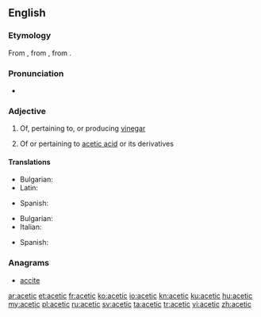 ==English==

===Etymology===
From {{etyl|fr}} {{term|acétique|lang=fr}}, from {{etyl|la}} {{term|acetum||vinegar|lang=la}}, from {{term|acere||to be sour|lang=la}}.

===Pronunciation===
* {{hyphenation|a|ce|tic}}
*: {{rhymes|iːtɪk}}

===Adjective===
{{en-adj|-}}

# {{organic chemistry}} Of, pertaining to, or producing [[vinegar]]
# {{organic chemistry}} Of or pertaining to [[acetic acid]] or its derivatives

====Translations====
{{trans-top|pertaining to vinegar}}
* Bulgarian: {{t-|bg|оцетен}}
* Latin: {{t-|la|aceticus}}
{{trans-mid}}
* Spanish: {{t+|es|acético}}
{{trans-bottom}}

{{trans-top|pertaining to acetic acid}}
* Bulgarian: {{t-|bg|ацетилов}}
* Italian: {{t+|it|acetico}}
{{trans-mid}}
* Spanish: {{t+|es|acético}}
{{trans-bottom}}

===Anagrams===
* [[accite#English|accite]]

[[ar:acetic]]
[[et:acetic]]
[[fr:acetic]]
[[ko:acetic]]
[[io:acetic]]
[[kn:acetic]]
[[ku:acetic]]
[[hu:acetic]]
[[my:acetic]]
[[pl:acetic]]
[[ru:acetic]]
[[sv:acetic]]
[[ta:acetic]]
[[tr:acetic]]
[[vi:acetic]]
[[zh:acetic]]